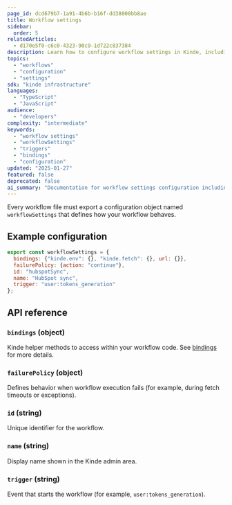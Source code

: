 ```yaml
---
page_id: dcd679b7-1a91-4b6b-b16f-dd38000bb8ae
title: Workflow settings
sidebar:
  order: 5
relatedArticles:
  - d170e5f0-c6c0-4323-90c9-1d722c837384
description: Learn how to configure workflow settings in Kinde, including triggers, bindings, and other workflow-specific options using the workflowSettings object.
topics:
  - "workflows"
  - "configuration"
  - "settings"
sdk: "kinde infrastructure"
languages:
  - "TypeScript"
  - "JavaScript"
audience:
  - "developers"
complexity: "intermediate"
keywords:
  - "workflow settings"
  - "workflowSettings"
  - "triggers"
  - "bindings"
  - "configuration"
updated: "2025-01-27"
featured: false
deprecated: false
ai_summary: "Documentation for workflow settings configuration including triggers, bindings, and other workflow-specific settings in the workflowSettings object."
---
```


Every workflow file must export a configuration object named `workflowSettings` that defines how your workflow behaves.

## Example configuration

```js
export const workflowSettings = {
  bindings: {"kinde.env": {}, "kinde.fetch": {}, url: {}},
  failurePolicy: {action: "continue"},
  id: "hubspotSync",
  name: "HubSpot sync",
  trigger: "user:tokens_generation"
};
```

## API reference

### `bindings` (object)

Kinde helper methods to access within your workflow code. See [bindings](/workflows/configuration/bindings/) for more details.

### `failurePolicy` (object)

Defines behavior when workflow execution fails (for example, during fetch timeouts or exceptions).

### `id` (string)

Unique identifier for the workflow.

### `name` (string)

Display name shown in the Kinde admin area.

### `trigger` (string)

Event that starts the workflow (for example, `user:tokens_generation`).
